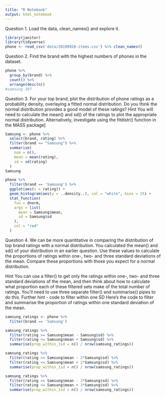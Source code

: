 ```yaml
---
title: "R Notebook"
output: html_notebook
---
```

Question 1.
Load the data, clean_names() and explore it.

```r
library(janitor)
library(tidyverse)
phone <- read_csv('data/20190928-items.csv') %>% clean_names()
```


Question 2.
Find the brand with the highest numbers of phones in the dataset.
```r
phone %>% 
  group_by(brand) %>% 
  count() %>% 
  arrange(desc(n))
#samsung 397
```



Question 3.
For your top brand, plot the distribution of phone ratings as a probability density, overlaying a fitted normal distribution. Do you think the normal distribution provides a good model of these ratings?
Hint
You will need to calculate the mean() and sd() of the ratings to plot the appropriate normal distribution. Alternatively, investigate using the fitdistr() function in the MASS package]
```r
Samsung <- phone %>%
  select(brand, rating) %>% 
  filter(brand == "Samsung") %>%
  summarise(
    num = n(),
    mean = mean(rating),
    sd = sd(rating)
  )
Samsung
```
```r
phone %>% 
  filter(brand == 'Samsung') %>%
  ggplot(aes(x = rating)) +
  geom_histogram(aes(y = ..density..), col = "white", bins = 25) +
  stat_function(
    fun = dnorm, 
    args = list(
      mean = Samsung$mean,
      sd = Samsung$sd
    ),
    col = "red"
  )
```


Question 4.
We can be more quantitative in comparing the distribution of top brand ratings with a normal distribution. You calculated the mean() and sd() of your distribution in an earlier question. Use these values to calculate the proportions of ratings within one-, two- and three standard deviations of the mean. Compare these proportions with those you expect for a normal distribution.

Hint
You can use a filter() to get only the ratings within one-, two- and three standard deviations of the mean, and then think about how to calculate what proportion each of these filtered sets make of the total number of ratings. You’ll need to use three separate filter() and summarise() pipes to do this.
Further hint - code to filter within one SD
Here’s the code to filter and summarise the proportion of ratings within one standard deviation of the mean.

```r
samsung_ratings <- phone %>% 
  filter(brand == 'Samsung')
```


```r

samsung_ratings %>%
  filter(rating >= Samsung$mean - Samsung$sd) %>%
  filter(rating <= Samsung$mean + Samsung$sd) %>%
  summarise(prop_within_1sd = n() / nrow(samsung_ratings))
```
```r
samsung_ratings %>%
  filter(rating >= Samsung$mean - 2*Samsung$sd) %>%
  filter(rating <= Samsung$mean + 2*Samsung$sd) %>%
  summarise(prop_within_1sd = n() / nrow(samsung_ratings))
```
```r
samsung_ratings %>%
  filter(rating >= Samsung$mean - 3*Samsung$sd) %>%
  filter(rating <= Samsung$mean + 3*Samsung$sd) %>%
  summarise(prop_within_1sd = n() / nrow(samsung_ratings))
```

